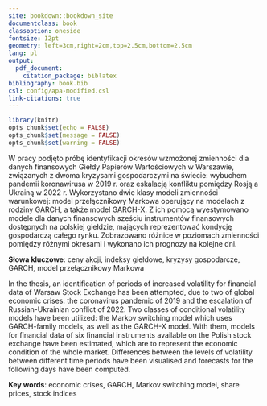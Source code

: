 ```yaml
--- 
site: bookdown::bookdown_site
documentclass: book
classoption: oneside
fontsize: 12pt
geometry: left=3cm,right=2cm,top=2.5cm,bottom=2.5cm
lang: pl
output:
  pdf_document:
    citation_package: biblatex
bibliography: book.bib
csl: config/apa-modified.csl
link-citations: true
---
```


```r
library(knitr)
opts_chunk$set(echo = FALSE)
opts_chunk$set(message = FALSE)
opts_chunk$set(warning = FALSE)
```

```{=latex}
\pagestyle{fancy}
\fancyhf{}
\renewcommand*{\tablename}{Tabela}
\thispagestyle{empty}
\fancyhead[RO]{\thepage}

\maketitle

\thispagestyle{empty}
\fancyhead[LO]{\textbf{\small{}}}
\renewcommand{\headrulewidth}{0.0pt}
```

\newpage

```{=latex}
\thispagestyle{empty}
\fancyhead[LO]{\textbf{\small{}}}
\renewcommand{\headrulewidth}{0.0pt}

\begin{center}
\textbf{STRESZCZENIE}
\end{center}

\vspace{30pt}
```

W pracy podjęto próbę identyfikacji okresów wzmożonej zmienności dla danych finansowych Giełdy Papierów Wartościowych w Warszawie,
związanych z dwoma kryzysami gospodarczymi na świecie: wybuchem pandemii koronawirusa w 2019 r. oraz eskalacją konfliktu pomiędzy Rosją a Ukrainą w 2022 r.
Wykorzystano dwie klasy modeli zmienności warunkowej: model przełącznikowy Markowa operujący na modelach z rodziny GARCH, a także model GARCH-X.
Z ich pomocą wyestymowano modele dla danych finansowych sześciu instrumentów finansowych dostępnych na polskiej giełdzie, mających reprezentować kondycję gospodarczą całego rynku.
Zobrazowano różnice w poziomach zmienności pomiędzy różnymi okresami i wykonano ich prognozy na kolejne dni.

**Słowa kluczowe**: ceny akcji, indeksy giełdowe, kryzysy gospodarcze, GARCH, model przełącznikowy Markowa

```{=latex}
\vspace{40pt}

\begin{center}
\textbf{ABSTRACT}
\end{center}

\vspace{30pt}
```

In the thesis, an identification of periods of increased volatility for financial data of Warsaw Stock Exchange has been attempted,
due to two of global economic crises: the coronavirus pandemic of 2019 and the escalation of Russian-Ukrainian conflict of 2022.
Two classes of conditional volatility models have been utilized: the Markov switching model which uses GARCH-family models, as well as the GARCH-X model.
With them, models for financial data of six financial instruments available on the Polish stock exchange have been estimated, which are to represent the economic condition of the whole market.
Differences between the levels of volatility between different time periods have been visualised and forecasts for the following days have been computed.

**Key words**: economic crises, GARCH, Markov switching model, share prices, stock indices

\newpage

```{=latex}
\setcounter{page}{1}
\fancyhead[LO]{\textbf{\small{Spis treści}}}
\renewcommand{\headrulewidth}{0.5pt}
\tableofcontents
```